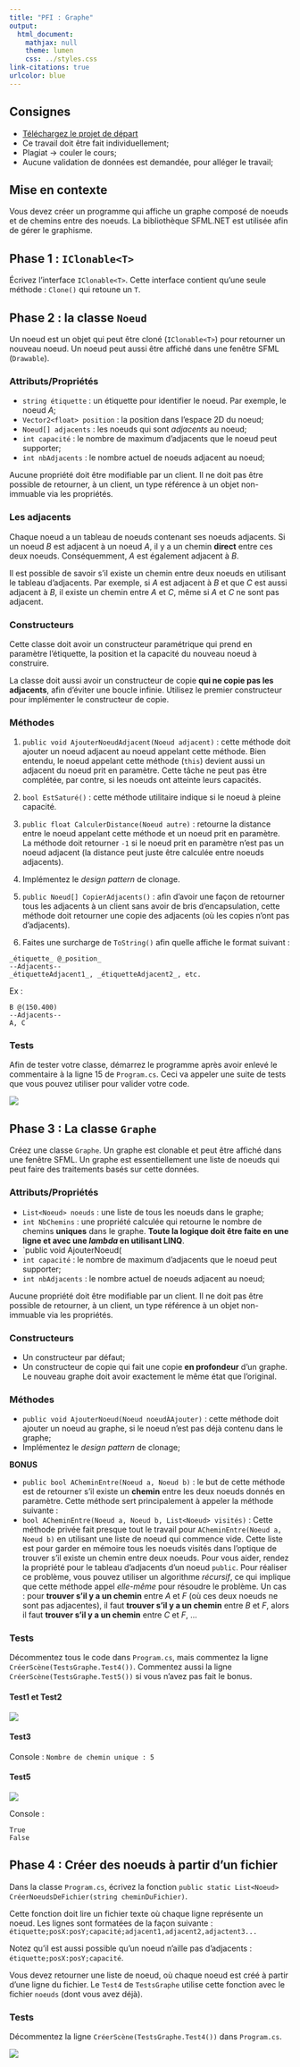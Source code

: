 ```yaml
---
title: "PFI : Graphe"
output:
  html_document:
    mathjax: null
    theme: lumen
    css: ../styles.css
link-citations: true
urlcolor: blue
---
```


## Consignes

* [Téléchargez le projet de départ](pfi2019_depart.zip)
* Ce travail doit être fait individuellement;
* Plagiat → couler le cours;
* Aucune validation de données est demandée, pour alléger le travail;

## Mise en contexte
Vous devez créer un programme qui affiche un graphe composé de noeuds et de chemins entre des noeuds.
La bibliothèque SFML.NET est utilisée afin de gérer le graphisme.


## Phase 1 : `IClonable<T>`
Écrivez l'interface `IClonable<T>`. Cette interface contient qu'une seule méthode : `Clone()` qui retoune un `T`.

## Phase 2 : la classe `Noeud`
Un noeud est un objet qui peut être cloné (`IClonable<T>`) pour retourner un nouveau noeud. Un noeud peut aussi être affiché dans une fenêtre SFML (`Drawable`).

### Attributs/Propriétés

* `string étiquette` : un étiquette pour identifier le noeud. Par exemple, le noeud $A$;
* `Vector2<float> position` : la position dans l'espace 2D du noeud;
* `Noeud[] adjacents` : les noeuds qui sont _adjacents_ au noeud;
* `int capacité` : le nombre de maximum d'adjacents que le noeud peut supporter;
* `int nbAdjacents` : le nombre actuel de noeuds adjacent au noeud;

Aucune propriété doit être modifiable par un client. Il ne doit pas être possible de retourner, à un client, un type référence à un objet non-immuable via les propriétés.

### Les adjacents
Chaque noeud a un tableau de noeuds contenant ses noeuds adjacents. Si un noeud $B$ est adjacent à un noeud $A$, il y a un chemin **direct** entre ces deux noeuds. Conséquemment, $A$ est également adjacent à $B$.

Il est possible de savoir s'il existe un chemin entre deux noeuds en utilisant le tableau d'adjacents. Par exemple, si $A$ est adjacent à $B$ et que $C$ est aussi adjacent à $B$, il existe un chemin entre $A$ et $C$, même si $A$ et $C$ ne sont pas adjacent.

### Constructeurs
Cette classe doit avoir un constructeur paramétrique qui prend en paramètre l'étiquette, la position et la capacité du nouveau noeud à construire.

La classe doit aussi avoir un constructeur de copie **qui ne copie pas les adjacents**, afin d'éviter une boucle infinie. Utilisez le premier constructeur pour implémenter le constructeur de copie.

### Méthodes
1. `public void AjouterNoeudAdjacent(Noeud adjacent)` : cette méthode doit ajouter un noeud adjacent au noeud appelant cette méthode. Bien entendu, le noeud appelant cette méthode (`this`) devient aussi un adjacent du noeud prit en paramètre. Cette tâche ne peut pas être complétée, par contre, si les noeuds ont atteinte leurs capacités.

2. `bool EstSaturé()` : cette méthode utilitaire indique si le noeud à pleine capacité.

3. `public float CalculerDistance(Noeud autre)` : retourne la distance entre le noeud appelant cette méthode et un noeud prit en paramètre. La méthode doit retourner `-1` si le noeud prit en paramètre n'est pas un noeud adjacent (la distance peut juste être calculée entre noeuds adjacents).

4. Implémentez le _design pattern_ de clonage.

5. `public Noeud[] CopierAdjacents()` : afin d'avoir une façon de retourner tous les adjacents à un client sans avoir de bris d'encapsulation, cette méthode doit retourner une copie des adjacents (où les copies n'ont pas d'adjacents). 

6. Faites une surcharge de `ToString()` afin quelle affiche le format suivant :
```
_étiquette_ @_position_
--Adjacents--
_étiquetteAdjacent1_, _étiquetteAdjacent2_, etc.
```

Ex :
```
B @(150.400)
--Adjacents--
A, C
```

### Tests
Afin de tester votre classe, démarrez le programme après avoir enlevé le commentaire à la ligne 15 de `Program.cs`. Ceci va appeler une suite de tests que vous pouvez utiliser pour valider votre code.

![](1.png)

## Phase 3 : La classe `Graphe`

Créez une classe `Graphe`. Un graphe est clonable et peut être affiché dans une fenêtre SFML.
Un graphe est essentiellement une liste de noeuds qui peut faire des traitements basés sur cette données.

### Attributs/Propriétés

* `List<Noeud> noeuds` : une liste de tous les noeuds dans le graphe;
* `int NbChemins` : une propriété calculée qui retourne le nombre de chemins **uniques** dans le graphe. **Toute la logique doit être faite en une ligne et avec une _lambda_ en utilisant LINQ**.
* `public void AjouterNoeud(
* `int capacité` : le nombre de maximum d'adjacents que le noeud peut supporter;
* `int nbAdjacents` : le nombre actuel de noeuds adjacent au noeud;

Aucune propriété doit être modifiable par un client. Il ne doit pas être possible de retourner, à un client, un type référence à un objet non-immuable via les propriétés.

### Constructeurs
* Un constructeur par défaut;
* Un constructeur de copie qui fait une copie **en profondeur** d'un graphe. Le nouveau graphe doit avoir exactement le même état que l'original.

### Méthodes

* `public void AjouterNoeud(Noeud noeudÀAjouter)` : cette méthode doit ajouter un noeud au graphe, si le noeud n'est pas déjà contenu dans le graphe;
* Implémentez le _design pattern_ de clonage;

**BONUS**

* `public bool ACheminEntre(Noeud a, Noeud b)` : le but de cette méthode est de retourner s'il existe un **chemin** entre les deux noeuds donnés en paramètre. Cette méthode sert principalement à appeler la méthode suivante :
* `bool ACheminEntre(Noeud a, Noeud b, List<Noeud> visités)` : Cette méthode privée fait presque tout le travail pour `ACheminEntre(Noeud a, Noeud b)` en utilisant une liste de noeud qui commence vide. Cette liste est pour garder en mémoire tous les noeuds visités dans l'optique de trouver s'il existe un chemin entre deux noeuds. Pour vous aider, rendez la propriété pour le tableau d'adjacents d'un noeud `public`. Pour réaliser ce problème, vous pouvez utiliser un algorithme _récursif_, ce qui implique que cette méthode appel _elle-même_ pour résoudre le problème. Un cas : pour **trouver s'il y a un chemin** entre $A$ et $F$ (où ces deux noeuds ne sont pas adjacentes), il faut **trouver s'il y a un chemin** entre $B$ et $F$, alors il faut **trouver s'il y a un chemin** entre $C$ et $F$, ... 

### Tests
Décommentez tous le code dans `Program.cs`, mais commentez la ligne `CréerScène(TestsGraphe.Test4())`. Commentez aussi la ligne `CréerScène(TestsGraphe.Test5())` si vous n'avez pas fait le bonus.

#### Test1 et Test2

![](2.png)

#### Test3

Console :
`Nombre de chemin unique : 5`

#### Test5

![](4.png)

Console :
```
True
False
```


## Phase 4 : Créer des noeuds à partir d'un fichier
Dans la classe `Program.cs`, écrivez la fonction `public static List<Noeud> CréerNoeudsDeFichier(string cheminDuFichier)`.

Cette fonction doit lire un fichier texte où chaque ligne représente un noeud. Les lignes sont formatées de la façon suivante : `étiquette;posX:posY;capacité;adjacent1,adjacent2,adjactent3...`

Notez qu'il est aussi possible qu'un noeud n'aille pas d'adjacents : `étiquette;posX:posY;capacité`.

Vous devez retourner une liste de noeud, où chaque noeud est créé à partir d'une ligne du fichier. Le `Test4` de `TestsGraphe` utilise cette fonction avec le fichier `noeuds` (dont vous avez déjà).


### Tests
Décommentez la ligne `CréerScène(TestsGraphe.Test4())` dans `Program.cs`.

![](3.png)
